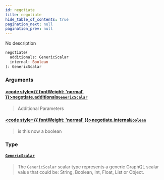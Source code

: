 ```yaml
---
id: negotiate
title: negotiate
hide_table_of_contents: true
pagination_next: null
pagination_prev: null
---
```








No description

```graphql
negotiate(
  additionals: GenericScalar
  internal: Boolean
): GenericScalar
```


### Arguments

#### [<code style={{ fontWeight: 'normal' }}>negotiate.<b>additionals</b></code>](#)<Bullet />[`GenericScalar`](/docs/schemas/mikro/scalars/generic-scalar) <Badge class="secondary" text="scalar"/>
> Additional Parameters
> 

#### [<code style={{ fontWeight: 'normal' }}>negotiate.<b>internal</b></code>](#)<Bullet />[`Boolean`](/docs/schemas/mikro/scalars/boolean) <Badge class="secondary" text="scalar"/>
> is this now a boolean
> 

### Type

#### [`GenericScalar`](/docs/schemas/mikro/scalars/generic-scalar) <Badge class="secondary" text="scalar"/>
> The `GenericScalar` scalar type represents a generic
GraphQL scalar value that could be:
String, Boolean, Int, Float, List or Object.
> 





